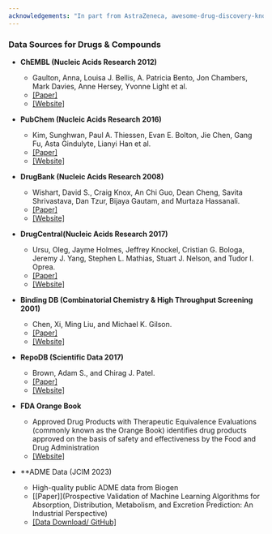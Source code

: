 ```yaml
---
acknowledgements: "In part from AstraZeneca, awesome-drug-discovery-knowledge-graphs under an Apache 2.0 license"
---
```

### Data Sources for Drugs & Compounds

- **ChEMBL (Nucleic Acids Research 2012)**
  - Gaulton, Anna, Louisa J. Bellis, A. Patricia Bento, Jon Chambers, Mark Davies, Anne Hersey, Yvonne Light et al. 
  - [[Paper]](https://www.ncbi.nlm.nih.gov/pmc/articles/PMC3245175/)
  - [[Website]](https://www.ebi.ac.uk/chembl/)

- **PubChem (Nucleic Acids Research 2016)**
  - Kim, Sunghwan, Paul A. Thiessen, Evan E. Bolton, Jie Chen, Gang Fu, Asta Gindulyte, Lianyi Han et al.
  - [[Paper]](https://pubmed.ncbi.nlm.nih.gov/26400175/)
  - [[Website]](https://pubchem.ncbi.nlm.nih.gov/)

- **DrugBank (Nucleic Acids Research 2008)**
  - Wishart, David S., Craig Knox, An Chi Guo, Dean Cheng, Savita Shrivastava, Dan Tzur, Bijaya Gautam, and Murtaza Hassanali.
  - [[Paper]](https://pubmed.ncbi.nlm.nih.gov/26400175/)
  - [[Website]](https://go.drugbank.com/)

- **DrugCentral(Nucleic Acids Research 2017)**
  - Ursu, Oleg, Jayme Holmes, Jeffrey Knockel, Cristian G. Bologa, Jeremy J. Yang, Stephen L. Mathias, Stuart J. Nelson, and Tudor I. Oprea.
  - [[Paper]](https://pubmed.ncbi.nlm.nih.gov/27789690/)
  - [[Website]](https://drugcentral.org/)

- **Binding DB (Combinatorial Chemistry & High Throughput Screening 2001)**
  - Chen, Xi, Ming Liu, and Michael K. Gilson.
  - [[Paper]](https://pubmed.ncbi.nlm.nih.gov/11812264/)
  - [[Website]](https://www.bindingdb.org/bind/index.jsp)

- **RepoDB (Scientific Data 2017)**
  - Brown, Adam S., and Chirag J. Patel.
  - [[Paper]](https://www.nature.com/articles/sdata201729)
  - [[Website]](http://apps.chiragjpgroup.org/repoDB/)

- **FDA Orange Book**
    - Approved Drug Products with Therapeutic Equivalence Evaluations (commonly known as the Orange Book) identifies drug products approved on the basis of safety and effectiveness by the Food and Drug Administration 
    - [[Website]](https://www.fda.gov/drugs/drug-approvals-and-databases/approved-drug-products-therapeutic-equivalence-evaluations-orange-book)

- **ADME Data (JCIM 2023)
    - High-quality public ADME data from Biogen
    - [[Paper]](Prospective Validation of Machine Learning Algorithms for Absorption, Distribution, Metabolism, and Excretion Prediction: An Industrial Perspective)
    - [[Data Download/ GitHub]](https://github.com/molecularinformatics/Computational-ADME)